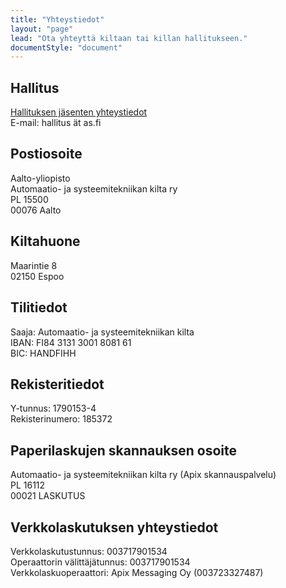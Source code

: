 ```yaml
---
title: "Yhteystiedot"
layout: "page"
lead: "Ota yhteyttä kiltaan tai killan hallitukseen."
documentStyle: "document"
---
```


## Hallitus

<a target="_blank" href="/guild/board">Hallituksen jäsenten yhteystiedot</a>\
E-mail: hallitus ät as.fi

## Postiosoite

Aalto-yliopisto\
Automaatio- ja systeemitekniikan kilta ry\
PL 15500\
00076 Aalto

## Kiltahuone

Maarintie 8\
02150 Espoo

## Tilitiedot

Saaja: Automaatio- ja systeemitekniikan kilta\
IBAN: FI84 3131 3001 8081 61\
BIC: HANDFIHH

## Rekisteritiedot

Y-tunnus: 1790153-4\
Rekisterinumero: 185372

## Paperilaskujen skannauksen osoite

Automaatio- ja systeemitekniikan kilta ry (Apix skannauspalvelu)\
PL 16112\
00021 LASKUTUS

## Verkkolaskutuksen yhteystiedot
Verkkolaskutustunnus: 003717901534\
Operaattorin välittäjätunnus: 003717901534\
Verkkolaskuoperaattori: Apix Messaging Oy (003723327487)